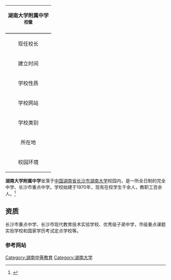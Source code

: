 {{expand|time=2018-01-17T10:46:54+00:00}}
{| border="1" cellpadding="2" cellspacing="0" align="right" width="280"
|-----
| align="center" colspan=2 |
'''湖南大学附属中学'''
<br>
<small>'''校徽'''</small>
|-----
| align="center" colspan=2 style="border-bottom:3px solid gray; font-size: smaller" | 
|-----
| bgcolor="#efefef" | 现任校长 || bgcolor="#dfefff" | 李尤清
|-----
| bgcolor="#efefef" | 建立时间 || bgcolor="#dfefff" | 1970年
|-----
| bgcolor="#efefef" | 学校性质 || bgcolor="#dfefff" | 公办
|-
|学校网站
|https://web.archive.org/web/20160918193635/http://www.hdfz.org/newweb/
|-----
| bgcolor="#efefef" | 学校类别 || bgcolor="#dfefff" | 全日制普通高中
|-----
| bgcolor="#efefef" | 所在地
| bgcolor="#dfefff" | [[中国|中国]] [[湖南省|湖南省]]<br /> [[长沙市|长沙市]] [[岳麓山|岳麓山]] 
|-----
| bgcolor="#efefef" | 校园环境 || bgcolor="#dfefff" | 风景区
|}


'''湖南大学附属中学'''坐落于[[中国|中国]][[湖南省|湖南省]][[长沙市|长沙市]][[湖南大学|湖南大学]]校园内，是一所全日制的完全中学、长沙市重点中学。学校始建于1970年，现有在校学生千余人，教职工百余人。<ref>{{Cite web|url=http://www.hdfz.org/newweb/|title=湖南大学附属中学_长沙市中学,湖南大学附属中学,湖大附中,长沙市重点中学,湖南大学附中|accessdate=2016-09-16|author=|date=|publisher=|archive-url=https://web.archive.org/web/20160918193635/http://www.hdfz.org/newweb/|archive-date=2016-09-18|dead-url=yes}}</ref>

==资质==
长沙市重点中学、长沙市现代教育技术实验学校、优秀级子弟中学，市级重点课题实验学校和国家学历考试定点学校等。

=== 参考网站 ===
<references />

[[Category:湖南中等教育|Category:湖南中等教育]]
[[Category:湖南大学|Category:湖南大学]]